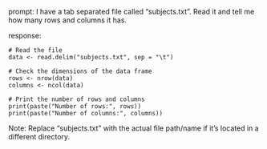 prompt:
I have a tab separated file called "subjects.txt". Read it and tell me how many rows and columns it has. 

response:
```
# Read the file
data <- read.delim("subjects.txt", sep = "\t")

# Check the dimensions of the data frame
rows <- nrow(data)
columns <- ncol(data)

# Print the number of rows and columns
print(paste("Number of rows:", rows))
print(paste("Number of columns:", columns))
```
Note: Replace "subjects.txt" with the actual file path/name if it's located in a different directory.
